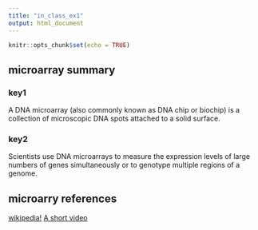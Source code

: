 ```yaml
---
title: "in_class_ex1"
output: html_document
---
```


```r
knitr::opts_chunk$set(echo = TRUE)
```

## microarray summary
### key1 
A DNA microarray (also commonly known as DNA chip or biochip) is a collection of microscopic DNA spots attached to a solid surface.

### key2 
Scientists use DNA microarrays to measure the expression levels of large numbers of genes simultaneously or to genotype multiple regions of a genome.

## microarry references
[wikipedia!](https://en.wikipedia.org/wiki/DNA_microarray)
[A short video](https://www.youtube.com/watch?v=VNsThMNjKhM)
